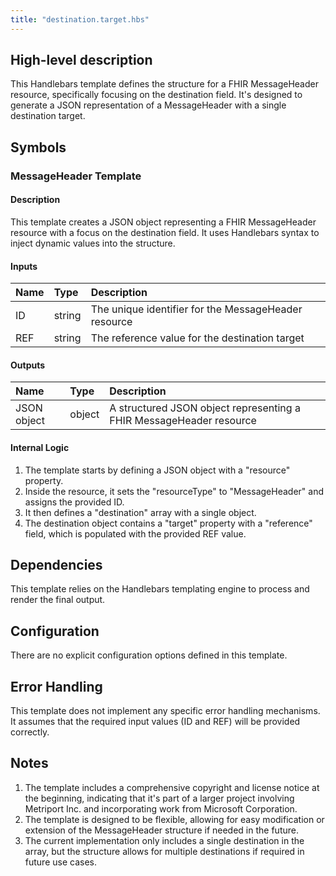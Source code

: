 ```yaml
---
title: "destination.target.hbs"
---
```


## High-level description
This Handlebars template defines the structure for a FHIR MessageHeader resource, specifically focusing on the destination field. It's designed to generate a JSON representation of a MessageHeader with a single destination target.

## Symbols

### MessageHeader Template
#### Description
This template creates a JSON object representing a FHIR MessageHeader resource with a focus on the destination field. It uses Handlebars syntax to inject dynamic values into the structure.

#### Inputs
| Name | Type | Description |
|:-----|:-----|:------------|
| ID | string | The unique identifier for the MessageHeader resource |
| REF | string | The reference value for the destination target |

#### Outputs
| Name | Type | Description |
|:-----|:-----|:------------|
| JSON object | object | A structured JSON object representing a FHIR MessageHeader resource |

#### Internal Logic
1. The template starts by defining a JSON object with a "resource" property.
2. Inside the resource, it sets the "resourceType" to "MessageHeader" and assigns the provided ID.
3. It then defines a "destination" array with a single object.
4. The destination object contains a "target" property with a "reference" field, which is populated with the provided REF value.

## Dependencies
This template relies on the Handlebars templating engine to process and render the final output.

## Configuration
There are no explicit configuration options defined in this template.

## Error Handling
This template does not implement any specific error handling mechanisms. It assumes that the required input values (ID and REF) will be provided correctly.

## Notes
1. The template includes a comprehensive copyright and license notice at the beginning, indicating that it's part of a larger project involving Metriport Inc. and incorporating work from Microsoft Corporation.
2. The template is designed to be flexible, allowing for easy modification or extension of the MessageHeader structure if needed in the future.
3. The current implementation only includes a single destination in the array, but the structure allows for multiple destinations if required in future use cases.